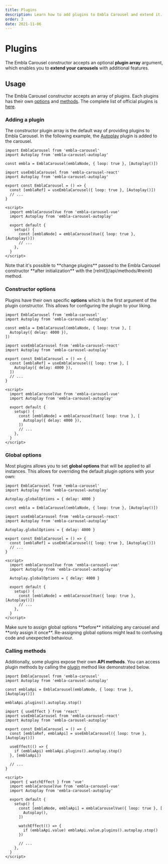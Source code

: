 ```yaml
---
title: Plugins
description: Learn how to add plugins to Embla Carousel and extend it.
order: 3
date: 2021-11-06
---
```



# Plugins

The Embla Carousel constructor accepts an optional **plugin array** argument, which enables you to **extend your carousels** with additional features.

## Usage

The Embla Carousel constructor accepts an array of plugins. Each plugins has their own [options](/api/plugins/#constructor-options) and [methods](/api/plugins/#calling-methods). The complete list of official plugins is [here](/plugins/).

### Adding a plugin

The constructor plugin array is the default way of providing plugins to Embla Carousel. In the following example, the [Autoplay](/plugins/autoplay/) plugin is added to the carousel.

<Tabs groupId="library">
<TabsItem label="Vanilla" value="vanilla">

```js{4}
import EmblaCarousel from 'embla-carousel'
import Autoplay from 'embla-carousel-autoplay'

const embla = EmblaCarousel(emblaNode, { loop: true }, [Autoplay()])
```

</TabsItem>
<TabsItem label="React" value="react">

```jsx{5}
import useEmblaCarousel from 'embla-carousel-react'
import Autoplay from 'embla-carousel-autoplay'

export const EmblaCarousel = () => {
  const [emblaRef] = useEmblaCarousel({ loop: true }, [Autoplay()])
  // ...
}
```

</TabsItem>
<TabsItem label="Vue" value="vue">

```html{7}
<script>
  import emblaCarouselVue from 'embla-carousel-vue'
  import Autoplay from 'embla-carousel-autoplay'

  export default {
    setup() {
      const [emblaNode] = emblaCarouselVue({ loop: true }, [Autoplay()])
      // ...
    },
  }
</script>
```

</TabsItem>
</Tabs>

<Admonition>
  Note that it's possible to **change plugins** passed to the Embla Carousel
  constructor **after initialization** with the [reInit](/api/methods/#reinit)
  method.
</Admonition>

### Constructor options

Plugins have their own specific **options** which is the first argument of the plugin constructor. This allows for configuring the plugin to your liking.

<Tabs groupId="library">
<TabsItem label="Vanilla" value="vanilla">

```js{5}
import EmblaCarousel from 'embla-carousel'
import Autoplay from 'embla-carousel-autoplay'

const embla = EmblaCarousel(emblaNode, { loop: true }, [
  Autoplay({ delay: 4000 }),
])
```

</TabsItem>
<TabsItem label="React" value="react">

```jsx{6}
import useEmblaCarousel from 'embla-carousel-react'
import Autoplay from 'embla-carousel-autoplay'

export const EmblaCarousel = () => {
  const [emblaRef] = useEmblaCarousel({ loop: true }, [
    Autoplay({ delay: 4000 }),
  ])
  // ...
}
```

</TabsItem>
<TabsItem label="Vue" value="vue">

```html{8}
<script>
  import emblaCarouselVue from 'embla-carousel-vue'
  import Autoplay from 'embla-carousel-autoplay'

  export default {
    setup() {
      const [emblaNode] = emblaCarouselVue({ loop: true }, [
        Autoplay({ delay: 4000 }),
      ])
      // ...
    },
  }
</script>
```

</TabsItem>
</Tabs>

### Global options

Most plugins allows you to set **global options** that will be applied to all instances. This allows for overriding the default plugin options with your own:

<Tabs groupId="library">
<TabsItem label="Vanilla" value="vanilla">

```js{4}
import EmblaCarousel from 'embla-carousel'
import Autoplay from 'embla-carousel-autoplay'

Autoplay.globalOptions = { delay: 4000 }

const embla = EmblaCarousel(emblaNode, { loop: true }, [Autoplay()])
```

</TabsItem>
<TabsItem label="React" value="react">

```jsx{4}
import useEmblaCarousel from 'embla-carousel-react'
import Autoplay from 'embla-carousel-autoplay'

Autoplay.globalOptions = { delay: 4000 }

export const EmblaCarousel = () => {
  const [emblaRef] = useEmblaCarousel({ loop: true }, [Autoplay()])
  // ...
}
```

</TabsItem>
<TabsItem label="Vue" value="vue">

```html{5}
<script>
  import emblaCarouselVue from 'embla-carousel-vue'
  import Autoplay from 'embla-carousel-autoplay'

  Autoplay.globalOptions = { delay: 4000 }

  export default {
    setup() {
      const [emblaNode] = emblaCarouselVue({ loop: true }, [Autoplay()])
      // ...
    },
  }
</script>
```

</TabsItem>
</Tabs>

<Admonition type="warning">
  Make sure to assign global options **before** initializing any carousel and
  **only assign it once**. Re-assigning global options might lead to confusing
  code and unexpected behaviour.
</Admonition>

### Calling methods

Additionally, some plugins expose their own **API methods**. You can access plugin methods by calling the [plugin](/api/methods/#plugins) method like demonstrated below.

<Tabs groupId="library">
<TabsItem label="Vanilla" value="vanilla">

```js{6}
import EmblaCarousel from 'embla-carousel'
import Autoplay from 'embla-carousel-autoplay'

const emblaApi = EmblaCarousel(emblaNode, { loop: true }, [Autoplay()])

emblaApi.plugins().autoplay.stop()
```

</TabsItem>
<TabsItem label="React" value="react">

```jsx{9}
import { useEffect } from 'react'
import useEmblaCarousel from 'embla-carousel-react'
import Autoplay from 'embla-carousel-autoplay'

export const EmblaCarousel = () => {
  const [emblaRef, emblaApi] = useEmblaCarousel({ loop: true }, [Autoplay()])

  useEffect(() => {
    if (emblaApi) emblaApi.plugins().autoplay.stop()
  }, [emblaApi])

  // ...
}
```

</TabsItem>
<TabsItem label="Vue" value="vue">

```html{13}
<script>
  import { watchEffect } from 'vue'
  import emblaCarouselVue from 'embla-carousel-vue'
  import Autoplay from 'embla-carousel-autoplay'

  export default {
    setup() {
      const [emblaNode, emblaApi] = emblaCarouselVue({ loop: true }, [
        Autoplay(),
      ])

      watchEffect(() => {
        if (emblaApi.value) emblaApi.value.plugins().autoplay.stop()
      })

      // ...
    },
  }
</script>
```

</TabsItem>
</Tabs>
